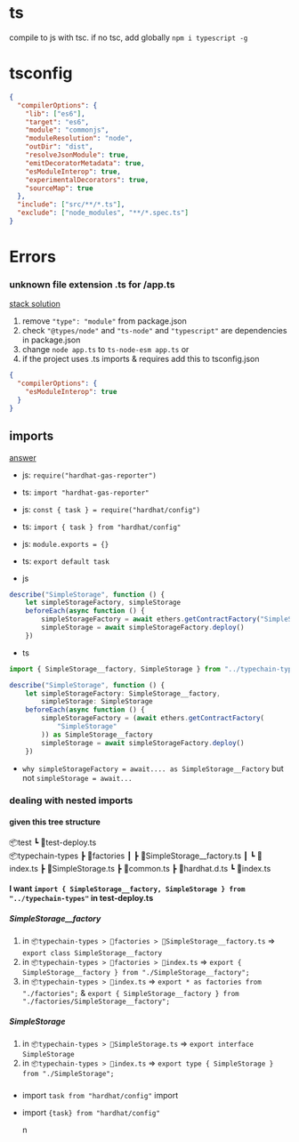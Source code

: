 # ts

compile to js with tsc. if no tsc, add globally `npm i typescript -g`

# tsconfig

```json
{
  "compilerOptions": {
    "lib": ["es6"],
    "target": "es6",
    "module": "commonjs",
    "moduleResolution": "node",
    "outDir": "dist",
    "resolveJsonModule": true,
    "emitDecoratorMetadata": true,
    "esModuleInterop": true,
    "experimentalDecorators": true,
    "sourceMap": true
  },
  "include": ["src/**/*.ts"],
  "exclude": ["node_modules", "**/*.spec.ts"]
}
```

# Errors

### unknown file extension .ts for /app.ts

[stack solution](https://stackoverflow.com/questions/62096269/cant-run-my-node-js-typescript-project-typeerror-err-unknown-file-extension)

1. remove `"type": "module"` from package.json
2. check `"@types/node"` and `"ts-node"` and `"typescript"` are dependencies in package.json
3. change `node app.ts` to `ts-node-esm app.ts`
   or
4. if the project uses .ts imports & requires add this to tsconfig.json

```json
{
  "compilerOptions": {
    "esModuleInterop": true
  }
}
```

## imports

[answer](https://stackoverflow.com/questions/48537180/difference-between-import-something-from-somelib-and-import-something-from)

- js: `require("hardhat-gas-reporter")`
- ts: `import "hardhat-gas-reporter"`

- js: `const { task } = require("hardhat/config")`
- ts: `import { task } from "hardhat/config"`

- js: `module.exports = {}`
- ts: `export default task`

- js

```javascript
describe("SimpleStorage", function () {
    let simpleStorageFactory, simpleStorage
    beforeEach(async function () {
        simpleStorageFactory = await ethers.getContractFactory("SimpleStorage")
        simpleStorage = await simpleStorageFactory.deploy()
    })
```

- ts

```typescript
import { SimpleStorage__factory, SimpleStorage } from "../typechain-types"

describe("SimpleStorage", function () {
    let simpleStorageFactory: SimpleStorage__factory,
        simpleStorage: SimpleStorage
    beforeEach(async function () {
        simpleStorageFactory = (await ethers.getContractFactory(
            "SimpleStorage"
        )) as SimpleStorage__factory
        simpleStorage = await simpleStorageFactory.deploy()
    })
```

- `why simpleStorageFactory = await.... as SimpleStorage__Factory` but not `simpleStorage = await...`

### dealing with nested imports

#### given this tree structure

📦test
┗ 📜test-deploy.ts  
📦typechain-types
┣ 📂factories
┃ ┣ 📜SimpleStorage\_\_factory.ts
┃ ┗ 📜index.ts
┣ 📜SimpleStorage.ts
┣ 📜common.ts
┣ 📜hardhat.d.ts
┗ 📜index.ts

#### I want `import { SimpleStorage__factory, SimpleStorage } from "../typechain-types"` in test-deploy.ts

##### SimpleStorage\_\_factory

1. in `📦typechain-types > 📂factories > 📜SimpleStorage__factory.ts` => `export class SimpleStorage__factory`
2. in `📦typechain-types > 📂factories > 📜index.ts` => `export { SimpleStorage__factory } from "./SimpleStorage__factory";`
3. in `📦typechain-types > 📜index.ts` => `export * as factories from "./factories";` & `export { SimpleStorage__factory } from "./factories/SimpleStorage__factory";`

##### SimpleStorage

1. in `📦typechain-types > 📜SimpleStorage.ts` => `export interface SimpleStorage`
2. in `📦typechain-types > 📜index.ts` => `export type { SimpleStorage } from "./SimpleStorage";`

###

- import `task from "hardhat/config"`
import


- import `{task} from "hardhat/config"`

  n
